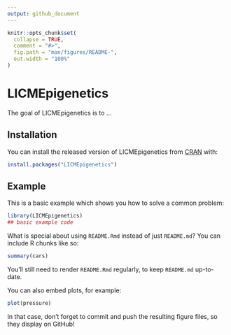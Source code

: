 ```yaml
---
output: github_document
---
```


<!-- README.md is generated from README.Rmd. Please edit that file -->

```r
knitr::opts_chunk$set(
  collapse = TRUE,
  comment = "#>",
  fig.path = "man/figures/README-",
  out.width = "100%"
)
```

# LICMEpigenetics

<!-- badges: start -->
<!-- badges: end -->

The goal of LICMEpigenetics is to ...

## Installation

You can install the released version of LICMEpigenetics from [CRAN](https://CRAN.R-project.org) with:

``` r
install.packages("LICMEpigenetics")
```

## Example

This is a basic example which shows you how to solve a common problem:

```r
library(LICMEpigenetics)
## basic example code
```

What is special about using `README.Rmd` instead of just `README.md`? You can include R chunks like so:

```r
summary(cars)
```

You'll still need to render `README.Rmd` regularly, to keep `README.md` up-to-date.

You can also embed plots, for example:

```r
plot(pressure)
```

In that case, don't forget to commit and push the resulting figure files, so they display on GitHub!

